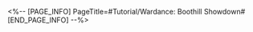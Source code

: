 <%-- [PAGE_INFO]
PageTitle=#Tutorial/Wardance: Boothill Showdown#
[END_PAGE_INFO] --%>
{{Tutorial
|sort      = 818401
|title     = Wardance: Boothill Showdown
|subtitle  = 
|type      = 
|about     = 
|image1    = Tutorial Wardance Boothill Showdown 1.png{{subst:void|<!--$UPLOAD:<<SpriteOutput/TutorialPic/TutorialPage_818401.png>-<Tutorial Wardance Boothill Showdown 1.png>-<Tutorial Files>>-->}}
|text1     = The Boss Enemy will actively summon {{Color|h|nobold=1|Soulstones}}.<br />Defeating the Soulstones will trigger {{Color|h|nobold=1|Highlight}} and grant a massive amount of Vibes.
|image2    = Tutorial Wardance Boothill Showdown 2.png{{subst:void|<!--$UPLOAD:<<SpriteOutput/TutorialPic/TutorialPage_818402.png>-<Tutorial Wardance Boothill Showdown 2.png>-<Tutorial Files>>-->}}
|text2     = Applies {{Color|h|nobold=1|Spiritual Caning}} on the boss enemy. When they act, prioritize triggering Lightning {{Color|h|nobold=1|DoT}} on other enemies.<br />Triggering Spiritual Caning will allow the Soulstone to be defeated faster.
|image3    = Tutorial Wardance Boothill Showdown 3.png{{subst:void|<!--$UPLOAD:<<SpriteOutput/TutorialPic/TutorialPage_818403.png>-<Tutorial Wardance Boothill Showdown 3.png>-<Tutorial Files>>-->}}
|text3     = After an ally is {{Color|h|nobold=1|freed}} from the Soulstone, all allies obtain 1 stack of {{Color|h|nobold=1|Spiritual Torture}}.<br />Every stack of Spiritual Torture can apply more instances of DMG for {{Color|h|nobold=1|Spiritual Caning}}.
|image4    = Tutorial Wardance Boothill Showdown 4.png{{subst:void|<!--$UPLOAD:<<SpriteOutput/TutorialPic/TutorialPage_818003.png>-<Tutorial Wardance Boothill Showdown 4.png>-<Tutorial Files>>-->}}
|text4     = When your team's Vibes reach the maximum limit in the match, your team will enter the {{Color|h|nobold=1|"Super Hype"}} state.<br />In this state, your opponent will be {{Color|h|nobold=1|Weakness Broken}}, and the DMG they take will increase by {{Color|h|nobold=1|400%}}.
}}